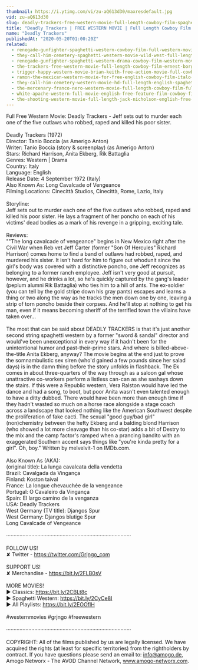 ```yaml
---
thumbnail: https://i.ytimg.com/vi/zu-aQ613d30/maxresdefault.jpg
vid: zu-aQ613d30
slug: deadly-trackers-free-western-movie-full-length-cowboy-film-spaghetti-western-free-movie
title: "Deadly Trackers | FREE WESTERN MOVIE | Full Length Cowboy Film | Spaghetti Western | Free Movie"
name: "Deadly Trackers"
publishedAt: "2020-05-20T01:00:20Z"
related:
  - renegade-gunfighter-spaghetti-western-cowboy-film-full-western-movie
  - they-call-him-cemetery-spaghetti-western-movie-wild-west-full-length-english
  - renegade-gunfighter-spaghetti-western-drama-cowboy-film-western-movie
  - the-trackers-free-western-movie-full-length-cowboy-film-ernest-borgnine-free-movies
  - trigger-happy-western-movie-brian-keith-free-action-movie-full-cowboy-films-full-movies
  - ramon-the-mexican-western-movie-for-free-english-cowboy-film-italo-western
  - they-call-him-cemetery-western-movie-hd-full-length-english-spaghetti-western
  - the-mercenary-franco-nero-western-movie-full-length-cowboy-film-full-movie
  - white-apache-western-full-movie-english-free-feature-film-cowboy-film
  - the-shooting-western-movie-full-length-jack-nicholson-english-free-full-westerns
---
```


Full Free Western Movie: Deadly Trackers - Jeff sets out to murder each one of the five outlaws who robbed, raped and killed his poor sister.<br />
<br />
Deadly Trackers (1972)<br />
Director: Tanio Boccia (as Amerigo Anton)<br />
Writer: Tanio Boccia (story & screenplay) (as Amerigo Anton)<br />
Stars: Richard Harrison, Anita Ekberg, Rik Battaglia <br />
Genres: Western | Drama <br />
Country: Italy<br />
Language: English<br />
Release Date: 4 September 1972 (Italy) <br />
Also Known As: Long Cavalcade of Vengeance <br />
Filming Locations: Cinecittà Studios, Cinecittà, Rome, Lazio, Italy <br />
<br />
Storyline: <br />
Jeff sets out to murder each one of the five outlaws who robbed, raped and killed his poor sister. He lays a fragment of her poncho on each of his victims' dead bodies as a mark of his revenge in a gripping, exciting tale. <br />
<br />
Reviews:<br />
""The long cavalcade of vengeance" begins in New Mexico right after the Civil War when Reb vet Jeff Carter (former "Son Of Hercules" Richard Harrison) comes home to find a band of outlaws had robbed, raped, and murdered his sister. It isn't hard for him to figure out whodunit since the girl's body was covered with a distinctive poncho, one Jeff recognizes as belonging to a former ranch employee. Jeff isn't very good at pursuit, however, and he drinks a lot, so he's quickly captured by the gang's leader (peplum alumni Rik Battaglia) who ties him to a hill of ants. The ex-soldier (you can tell by the gold stripe down his gray pants) escapes and learns a thing or two along the way as he tracks the men down one by one, leaving a strip of torn poncho beside their corpses. And he'll stop at nothing to get his man, even if it means becoming sheriff of the terrified town the villains have taken over...<br />
<br />
The most that can be said about DEADLY TRACKERS is that it's just another second string spaghetti western by a former "sword & sandal" director and would've been unexceptional in every way if it hadn't been for the unintentional humor and past-their-prime stars. And where is billed-above-the-title Anita Ekberg, anyway? The movie begins at the end just to prove the somnambulistic sex siren (who'd gained a few pounds since her salad days) is in the damn thing before the story unfolds in flashback. The Ek comes in about three-quarters of the way through as a saloon gal whose unattractive co-workers perform a listless can-can as she sashays down the stairs. If this were a Republic western, Vera Ralston would have led the dance and had a song, to boot, but poor Anita wasn't even talented enough to have a ditty dubbed. There would have been more than enough time if they hadn't wasted so much on a horse race alongside a stage coach across a landscape that looked nothing like the American Southwest despite the proliferation of fake cacti. The sexual "good guy/bad girl" (non)chemistry between the hefty Ekberg and a balding blond Harrison (who showed a lot more cleavage than his co-star) adds a bit of Destry to the mix and the camp factor's ramped when a prancing bandito with an exaggerated Southern accent says things like "you're kinda pretty for a girl". Oh, boy." Written by melvelvit-1 on IMDb.com.<br />
<br />
Also Known As (AKA):<br />
(original title): La lunga cavalcata della vendetta<br />
Brazil: Cavalgada da Vingança<br />
Finland: Koston taival<br />
France: La longue chevauchée de la vengeance<br />
Portugal: O Cavaleiro da Vingança<br />
Spain: El largo camino de la venganza<br />
USA: Deadly Trackers<br />
West Germany (TV title): Djangos Spur<br />
West Germany: Djangos blutige Spur<br />
 Long Cavalcade of Vengeance<br />
<br />
····················································································<br />
<br />
FOLLOW US!<br />
✘ Twitter - https://twitter.com/Grjngo_com<br />
<br />
SUPPORT US!<br />
✘ Merchandise - https://bit.ly/2FLB0sV<br />
<br />
MORE MOVIES! <br />
► Classics: https://bit.ly/2CBLt8c <br />
► Spaghetti Western: https://bit.ly/2CyCe8I <br />
► All Playlists: https://bit.ly/2EOOfIH <br />
<br />
#westernmovies #grjngo #freewestern<br />
<br />
····················································································<br />
<br />
COPYRIGHT: All of the films published by us are legally licensed. We have acquired the rights (at least for specific territories) from the rightholders by contract. If you have questions please send an email to: info@amogo.de, Amogo Networx - The AVOD Channel Network, www.amogo-networx.com.